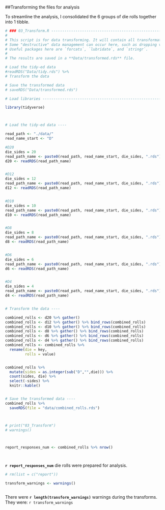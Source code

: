 ##Transforming the files for analysis

To streamline the analysis, I consolidated the 6 groups of die rolls together into 1 tibble.


```r

# ### 03_Transform.R ----------------------------------------------------------
#
# This script is for data transforming. It will contain all transformations of the data to make them ready for analyses.
# Some "destructive" data management can occur here, such as dropping variables or observations, or modifying the levels of some factors.
# Useful packages here are `forcats`, `lubridate`, and `stringr`.
#
# The results are saved in a **Data/transformed.rds** file.

# Load the tidy-ed data
#readRDS("Data/tidy.rds") %>%
# Transform the data

# Save the transformed data
# saveRDS("Data/transformed.rds")

# Load libraries ----------------------------------------------------------

library(tidyverse)



# Load the tidy-ed data ----

read_path <- "./data/"
read_name_start <- "D"

#D20
die_sides = 20
read_path_name <- paste0(read_path, read_name_start, die_sides, ".rds")
d20 <- readRDS(read_path_name)


#D12
die_sides = 12
read_path_name <- paste0(read_path, read_name_start, die_sides, ".rds")
d12 <- readRDS(read_path_name)


#D10
die_sides = 10
read_path_name <- paste0(read_path, read_name_start, die_sides, ".rds")
d10 <- readRDS(read_path_name)


#D8
die_sides = 8
read_path_name <- paste0(read_path, read_name_start, die_sides, ".rds")
d8 <- readRDS(read_path_name)


#D6
die_sides = 6
read_path_name <- paste0(read_path, read_name_start, die_sides, ".rds")
d6 <- readRDS(read_path_name)


#D4
die_sides = 4
read_path_name <- paste0(read_path, read_name_start, die_sides, ".rds")
d4 <- readRDS(read_path_name)


# Transform the data ----

combined_rolls <- d20 %>% gather()
combined_rolls <- d12 %>% gather() %>% bind_rows(combined_rolls)
combined_rolls <- d10 %>% gather() %>% bind_rows(combined_rolls)
combined_rolls <- d8 %>% gather() %>% bind_rows(combined_rolls)
combined_rolls <- d6 %>% gather() %>% bind_rows(combined_rolls)
combined_rolls <- d4 %>% gather() %>% bind_rows(combined_rolls)
combined_rolls <- combined_rolls %>% 
  rename(die = key,
         rolls = value)


combined_rolls %>% 
  mutate(sides = as.integer(sub("D","",die))) %>%
  count(sides, die) %>% 
  select(-sides) %>% 
  knitr::kable()


# Save the transformed data ----
combined_rolls %>%
  saveRDS(file = "data/combined_rolls.rds")



# print("03_Transform")
# warnings()



report_responses_num <- combined_rolls %>% nrow()




```

**`r report_responses_num`** die rolls were prepared for analysis.


```r



# rm(list = c("report"))

transform_warnings <- warnings()



```

There were **`r length(transform_warnings)`** warnings during the transforms. They were:
`r transform_warnings` 
